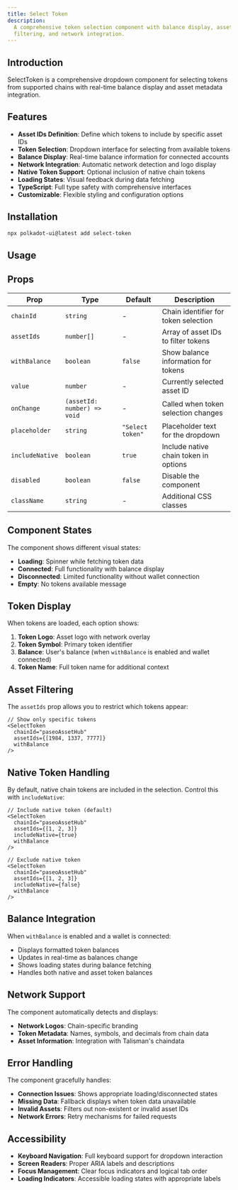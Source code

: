 ```yaml
---
title: Select Token
description:
  A comprehensive token selection component with balance display, asset
  filtering, and network integration.
---
```



## Introduction

SelectToken is a comprehensive dropdown component for selecting tokens from
supported chains with real-time balance display and asset metadata integration.

## Features

- **Asset IDs Definition**: Define which tokens to include by specific asset IDs
- **Token Selection**: Dropdown interface for selecting from available tokens
- **Balance Display**: Real-time balance information for connected accounts
- **Network Integration**: Automatic network detection and logo display
- **Native Token Support**: Optional inclusion of native chain tokens
- **Loading States**: Visual feedback during data fetching
- **TypeScript**: Full type safety with comprehensive interfaces
- **Customizable**: Flexible styling and configuration options

## Installation

```bash
npx polkadot-ui@latest add select-token
```

## Usage

<SelectTokenDocs />

## Props

| Prop            | Type                        | Default          | Description                           |
| --------------- | --------------------------- | ---------------- | ------------------------------------- |
| `chainId`       | `string`                    | -                | Chain identifier for token selection  |
| `assetIds`      | `number[]`                  | -                | Array of asset IDs to filter tokens   |
| `withBalance`   | `boolean`                   | `false`          | Show balance information for tokens   |
| `value`         | `number`                    | -                | Currently selected asset ID           |
| `onChange`      | `(assetId: number) => void` | -                | Called when token selection changes   |
| `placeholder`   | `string`                    | `"Select token"` | Placeholder text for the dropdown     |
| `includeNative` | `boolean`                   | `true`           | Include native chain token in options |
| `disabled`      | `boolean`                   | `false`          | Disable the component                 |
| `className`     | `string`                    | -                | Additional CSS classes                |

## Component States

The component shows different visual states:

- **Loading**: Spinner while fetching token data
- **Connected**: Full functionality with balance display
- **Disconnected**: Limited functionality without wallet connection
- **Empty**: No tokens available message

## Token Display

When tokens are loaded, each option shows:

1. **Token Logo**: Asset logo with network overlay
2. **Token Symbol**: Primary token identifier
3. **Balance**: User's balance (when `withBalance` is enabled and wallet
   connected)
4. **Token Name**: Full token name for additional context

## Asset Filtering

The `assetIds` prop allows you to restrict which tokens appear:

```tsx
// Show only specific tokens
<SelectToken
  chainId="paseoAssetHub"
  assetIds={[1984, 1337, 7777]}
  withBalance
/>
```

## Native Token Handling

By default, native chain tokens are included in the selection. Control this with
`includeNative`:

```tsx
// Include native token (default)
<SelectToken
  chainId="paseoAssetHub"
  assetIds={[1, 2, 3]}
  includeNative={true}
  withBalance
/>

// Exclude native token
<SelectToken
  chainId="paseoAssetHub"
  assetIds={[1, 2, 3]}
  includeNative={false}
  withBalance
/>
```

## Balance Integration

When `withBalance` is enabled and a wallet is connected:

- Displays formatted token balances
- Updates in real-time as balances change
- Shows loading states during balance fetching
- Handles both native and asset token balances

## Network Support

The component automatically detects and displays:

- **Network Logos**: Chain-specific branding
- **Token Metadata**: Names, symbols, and decimals from chain data
- **Asset Information**: Integration with Talisman's chaindata

## Error Handling

The component gracefully handles:

- **Connection Issues**: Shows appropriate loading/disconnected states
- **Missing Data**: Fallback displays when token data unavailable
- **Invalid Assets**: Filters out non-existent or invalid asset IDs
- **Network Errors**: Retry mechanisms for failed requests

## Accessibility

- **Keyboard Navigation**: Full keyboard support for dropdown interaction
- **Screen Readers**: Proper ARIA labels and descriptions
- **Focus Management**: Clear focus indicators and logical tab order
- **Loading Indicators**: Accessible loading states with appropriate labels
